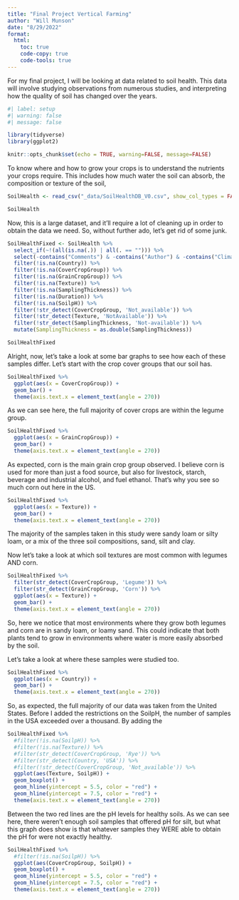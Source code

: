 ```yaml
---
title: "Final Project Vertical Farming"
author: "Will Munson"
date: "8/29/2022"
format:
  html:
    toc: true
    code-copy: true
    code-tools: true
---
```


For my final project, I will be looking at data related to soil health. This data will involve studying observations from numerous studies, and interpreting how the quality of soil has changed over the years. 
```r
#| label: setup
#| warning: false
#| message: false

library(tidyverse)
library(ggplot2)

knitr::opts_chunk$set(echo = TRUE, warning=FALSE, message=FALSE)
```

To know where and how to grow your crops is to understand the nutrients your crops require. This includes how much water the soil can absorb, the composition or texture of the soil, 

```r
SoilHealth <- read_csv("_data/SoilHealthDB_V0.csv", show_col_types = FALSE)

SoilHealth
```

Now, this is a large dataset, and it'll require a lot of cleaning up in order to obtain the data we need. So, without further ado, let's get rid of some junk.

```r
SoilHealthFixed <- SoilHealth %>%
  select_if(~!(all(is.na(.)) | all(. == ""))) %>%
  select(-contains("Comments") & -contains("Author") & -contains("ClimateType") & -contains("Journal") & -contains("_C") & -contains("NoSubsample")) %>%
  filter(!is.na(Country)) %>%
  filter(!is.na(CoverCropGroup)) %>%
  filter(!is.na(GrainCropGroup)) %>%
  filter(!is.na(Texture)) %>%
  filter(!is.na(SamplingThickness)) %>%
  filter(!is.na(Duration)) %>%
  filter(!is.na(SoilpH)) %>%
  filter(!str_detect(CoverCropGroup, 'Not_available')) %>%
  filter(!str_detect(Texture, 'NotAvailable')) %>%
  filter(!str_detect(SamplingThickness, 'Not-available')) %>%
  mutate(SamplingThickness = as.double(SamplingThickness))

SoilHealthFixed
```

Alright, now, let's take a look at some bar graphs to see how each of these samples differ. Let's start with the crop cover groups that our soil has. 

```r
SoilHealthFixed %>%
  ggplot(aes(x = CoverCropGroup)) +
  geom_bar() +
  theme(axis.text.x = element_text(angle = 270))
```

As we can see here, the full majority of cover crops are within the legume group.

```r
SoilHealthFixed %>%
  ggplot(aes(x = GrainCropGroup)) +
  geom_bar() +
  theme(axis.text.x = element_text(angle = 270))
```

As expected, corn is the main grain crop group observed. I believe corn is used for more than just a food source, but also for livestock, starch, beverage and industrial alcohol, and fuel ethanol. That's why you see so much corn out here in the US. 

```r
SoilHealthFixed %>%
  ggplot(aes(x = Texture)) +
  geom_bar() +
  theme(axis.text.x = element_text(angle = 270))
```

The majority of the samples taken in this study were sandy loam or silty loam, or a mix of the three soil compositions, sand, silt and clay. 

Now let's take a look at which soil textures are most common with legumes AND corn. 

```r
SoilHealthFixed %>%
  filter(str_detect(CoverCropGroup, 'Legume')) %>%
  filter(str_detect(GrainCropGroup, 'Corn')) %>%
  ggplot(aes(x = Texture)) +
  geom_bar() +
  theme(axis.text.x = element_text(angle = 270))
```

So, here we notice that most environments where they grow both legumes and corn are in sandy loam, or loamy sand. This could indicate that both plants tend to grow in environments where water is more easily absorbed by the soil. 

Let's take a look at where these samples were studied too.
```r
SoilHealthFixed %>%
  ggplot(aes(x = Country)) +
  geom_bar() +
  theme(axis.text.x = element_text(angle = 270))
```

So, as expected, the full majority of our data was taken from the United States. Before I added the restrictions on the SoilpH, the number of samples in the USA exceeded over a thousand. By adding the 

```r
SoilHealthFixed %>%
  #filter(!is.na(SoilpH)) %>%
  #filter(!is.na(Texture)) %>%
  #filter(str_detect(CoverCropGroup, 'Rye')) %>%
  #filter(str_detect(Country, 'USA')) %>%
  #filter(!str_detect(CoverCropGroup, 'Not_available')) %>%
  ggplot(aes(Texture, SoilpH)) +
  geom_boxplot() + 
  geom_hline(yintercept = 5.5, color = "red") +
  geom_hline(yintercept = 7.5, color = "red") +
  theme(axis.text.x = element_text(angle = 270))
```

Between the two red lines are the pH levels for healthy soils. As we can see here, there weren't enough soil samples that offered pH for silt, but what this graph does show is that whatever samples they WERE able to obtain the pH for were not exactly healthy.  

```r
SoilHealthFixed %>%
  #filter(!is.na(SoilpH)) %>%
  ggplot(aes(CoverCropGroup, SoilpH)) +
  geom_boxplot() +
  geom_hline(yintercept = 5.5, color = "red") +
  geom_hline(yintercept = 7.5, color = "red") +
  theme(axis.text.x = element_text(angle = 270))
```


